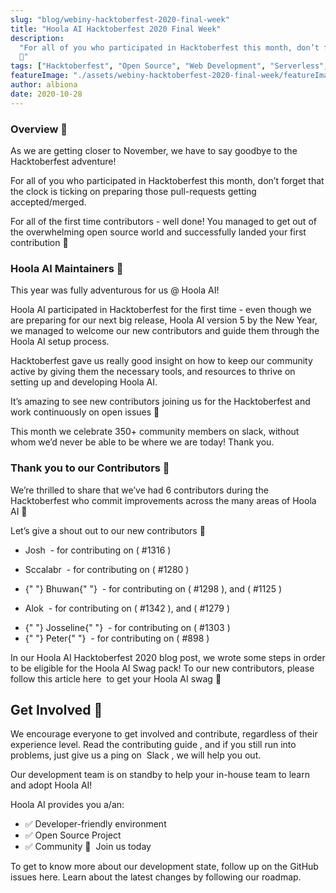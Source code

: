 ```yaml
---
slug: "blog/webiny-hacktoberfest-2020-final-week"
title: "Hoola AI Hacktoberfest 2020 Final Week"
description:
  "For all of you who participated in Hacktoberfest this month, don’t forget that the clock is ticking on preparing those pull-requests getting accepted/merged.
  🚀"
tags: ["Hacktoberfest", "Open Source", "Web Development", "Serverless", "Reactjs"]
featureImage: "./assets/webiny-hacktoberfest-2020-final-week/featureImage.png"
author: albiona
date: 2020-10-28
---
```


### Overview 🔎

As we are getting closer to November, we have to say goodbye to the Hacktoberfest adventure!

For all of you who participated in Hacktoberfest this month, don’t forget that the clock is ticking on preparing those pull-requests getting accepted/merged.

For all of the first time contributors - well done! You managed to get out of the overwhelming open source world and successfully landed your first contribution 👏

### Hoola AI Maintainers 🚧

This year was fully adventurous for us @ Hoola AI!

Hoola AI participated in Hacktoberfest for the first time - even though we are preparing for our next big release, Hoola AI version 5 by the New Year, we managed to welcome our new contributors and guide them through the Hoola AI setup process.

Hacktoberfest gave us really good insight on how to keep our community active by giving them the necessary tools, and resources to thrive on setting up and developing Hoola AI.

It’s amazing to see new contributors joining us for the Hacktoberfest and work continuously on open issues 🎉

This month we celebrate 350+ community members on slack, without whom we’d never be able to be where we are today! Thank you.

### Thank you to our Contributors 🧡

We’re thrilled to share that we’ve had 6 contributors during the Hacktoberfest who commit improvements across the many areas of Hoola AI 🎉

Let’s give a shout out to our new contributors 👏

- <ExternalLink href="https://github.com/jmakhack"> Josh </ExternalLink> - for contributing on (
  <ExternalLink href="https://github.com/webiny/webiny-js/pull/1316"> #1316 </ExternalLink>)

- <ExternalLink href="https://github.com/sccalabr"> Sccalabr </ExternalLink> - for contributing on (
  <ExternalLink href="https://github.com/webiny/webiny-js/pull/1280">#1280 </ExternalLink>)

- <ExternalLink href="https://github.com/BhuwanChandra">
    {" "}
    Bhuwan{" "}
  </ExternalLink> - for contributing on (
  <ExternalLink href="https://github.com/webiny/webiny-js/pull/1298"> #1298 </ExternalLink>), and (
  <ExternalLink href="https://github.com/webiny/webiny-js/issues/1125"> #1125 </ExternalLink>)

- <ExternalLink href="https://github.com/aloks98"> Alok </ExternalLink> - for contributing on (
  <ExternalLink href="https://github.com/webiny/webiny-js/pull/1321"> #1342 </ExternalLink>), and (
  <ExternalLink href="https://github.com/webiny/webiny-js/pull/1279">#1279 </ExternalLink>)

- <ExternalLink href="https://github.com/josselineperdomo">
    {" "}
    Josseline{" "}
  </ExternalLink> - for contributing on (
  <ExternalLink href="https://github.com/webiny/webiny-js/pull/1303"> #1303 </ExternalLink>)

- <ExternalLink href="https://github.com/peterjgrainger">
    {" "}
    Peter{" "}
  </ExternalLink> - for contributing on (
  <ExternalLink href="https://github.com/webiny/webiny-js/issues/898"> #898 </ExternalLink>)

In our Hoola AI Hacktoberfest 2020 blog post, we wrote some steps in order to be eligible for the Hoola AI Swag pack! To our new contributors, please follow <ExternalLink href="https://www.hoola.ai/blog/webiny-hacktoberfest-2020?utm_source=Hoola AI-blog&utm_medium=webiny-blog&utm_campaign=webiny-daily-posts-oct-26&utm_content=webiny-hacktoberfest-final-week-blog&utm_term=W00291">this article here </ExternalLink> to get your Hoola AI swag 🚀

## Get Involved 🤝

We encourage everyone to get involved and contribute, regardless of their experience level. Read the <ExternalLink href="https://github.com/webiny/webiny-js/blob/master/docs/CONTRIBUTING.md?utm_source=Hoola AI-blog&utm_medium=webiny-github-contributing-doc&utm_campaign=webiny-weekly-updates-oct-12&utm_content=webiny-github-contributing-doc&utm_term=W00191">contributing guide </ExternalLink>, and if you still run into problems, just give us a ping on <ExternalLink href="http://hoola.ai/slack?utm_source=Hoola AI-blog&utm_medium=webiny-website&utm_campaign=webiny-weekly-updates-blog-oct-26&utm_content=webiny-slack-community&utm_term=W00274"> Slack </ExternalLink>, we will help you out.

Our development team is on standby to help your in-house team to learn and adopt Hoola AI!

Hoola AI provides you a/an:

- ✅ Developer-friendly environment
- ✅ Open Source Project
- ✅ Community 💛 <ExternalLink href="http://hoola.ai/slack?utm_source=Hoola AI-blog&utm_medium=webiny-blog&utm_campaign=webiny-weekly-updates-blog-oct-19&utm_content=webiny-slack-community&utm_term=W00234"> Join us today </ExternalLink>

To get to know more about our development state, follow up on the <ExternalLink href="https://github.com/webiny/webiny-js/issues?utm_source=Hoola AI-blog&utm_medium=webiny-github&utm_campaign=webiny-daily-posts-oct-26&utm_content=webiny-hacktoberfest-final-week-blog&utm_term=W00293">GitHub issues here</ExternalLink>. Learn about the latest changes by following our <ExternalLink href="https://www.hoola.ai/roadmap?utm_source=Hoola AI-blog&utm_medium=webiny-website&utm_campaign=webiny-daily-posts-oct-26&utm_content=webiny-hacktoberfest-final-week-blog&utm_term=W00294">roadmap</ExternalLink>.
